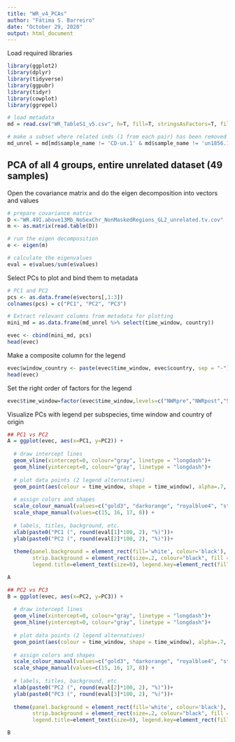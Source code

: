 ```yaml
---
title: "WR_v4_PCAs"
author: "Fátima S. Barreiro"
date: "October 29, 2020"
output: html_document
---
```


Load required libraries
```r
library(ggplot2)
library(dplyr)
library(tidyverse)
library(ggpubr)
library(tidyr)
library(cowplot)
library(ggrepel)
```


```r
# load metadata
md = read.csv("WR_TableS1_v5.csv", h=T, fill=T, stringsAsFactors=T, fileEncoding="latin1")

# make a subset where related inds (1 from each pair) has been removed
md_unrel = md[md$sample_name != 'CD-un.1' & md$sample_name != 'un1856.1' & md$sample_name != 'ZA1842.1', ]
```


## PCA of all 4 groups, entire unrelated dataset (49 samples)

Open the covariance matrix and do the eigen decomposition into vectors and values
```r
# prepare covariance matrix
D <-"WR.49I.above13Mb_NoSexChr_NonMaskedRegions_GL2_unrelated.tv.cov"
m <- as.matrix(read.table(D))

# run the eigen decomposition
e <- eigen(m)

# calculate the eigenvalues
eval = e$values/sum(e$values)
```


Select PCs to plot and bind them to metadata
```r
# PC1 and PC2
pcs <- as.data.frame(e$vectors[,1:3])
colnames(pcs) = c("PC1", "PC2", "PC3")

# Extract relevant columns from metadata for plotting
mini_md = as.data.frame(md_unrel %>% select(time_window, country))

evec <- cbind(mini_md, pcs)
head(evec)
```

Make a composite column for the legend
```r
evec$window_country <- paste(evec$time_window, evec$country, sep = "-")
head(evec)
```


Set the right order of factors for the legend
```r
evec$time_window=factor(evec$time_window,levels=c("NWRpre","NWRpost","SWRpre", "SWRpost"))
```


Visualize PCs with legend per subspecies, time window and country of origin
```r
## PC1 vs PC2
A = ggplot(evec, aes(x=PC1, y=PC2)) +
  
  # draw intercept lines
  geom_vline(xintercept=0, colour="gray", linetype = "longdash")+
  geom_hline(yintercept=0, colour="gray", linetype = "longdash")+
  
  # plot data points (2 legend alternatives)
  geom_point(aes(colour = time_window, shape = time_window), alpha=.7, size=4) + 
  
  # assign colors and shapes
  scale_colour_manual(values=c("gold3", "darkorange", "royalblue4", "steelblue3")) +
  scale_shape_manual(values=c(15, 16, 17, 8)) +
  
  # labels, titles, background, etc.
  xlab(paste0("PC1 (", round(eval[1]*100, 2), "%)"))+
  ylab(paste0("PC2 (", round(eval[2]*100, 2), "%)"))+
  
  theme(panel.background = element_rect(fill='white', colour='black'), axis.text.x = element_text(colour='black'), axis.text.y = element_text(colour='black'), 
        strip.background = element_rect(size=.2, colour="black", fill ="#FFA5004D"), panel.grid.major = element_blank(), panel.grid.minor = element_blank(), 
        legend.title=element_text(size=0), legend.key=element_rect(fill="white", colour="white"), axis.title=element_text(size=10), legend.text=element_text(size=10), legend.key.size=unit(.8, "cm"))

A
```


```r
## PC2 vs PC3
B = ggplot(evec, aes(x=PC2, y=PC3)) +
  
  # draw intercept lines
  geom_vline(xintercept=0, colour="gray", linetype = "longdash")+
  geom_hline(yintercept=0, colour="gray", linetype = "longdash")+
  
  # plot data points (2 legend alternatives)
  geom_point(aes(colour = time_window, shape = time_window), alpha=.7, size=4) + 
  
  # assign colors and shapes
  scale_colour_manual(values=c("gold3", "darkorange", "royalblue4", "steelblue3")) +
  scale_shape_manual(values=c(15, 16, 17, 8)) +
  
  # labels, titles, background, etc.
  xlab(paste0("PC2 (", round(eval[2]*100, 2), "%)"))+
  ylab(paste0("PC3 (", round(eval[3]*100, 2), "%)"))+
  
  theme(panel.background = element_rect(fill='white', colour='black'), axis.text.x = element_text(colour='black'), axis.text.y = element_text(colour='black'), 
        strip.background = element_rect(size=.2, colour="black", fill ="#FFA5004D"), panel.grid.major = element_blank(), panel.grid.minor = element_blank(), 
        legend.title=element_text(size=0), legend.key=element_rect(fill="white", colour="white"), axis.title=element_text(size=10), legend.text=element_text(size=10), legend.key.size=unit(.8, "cm"))

B
```




























